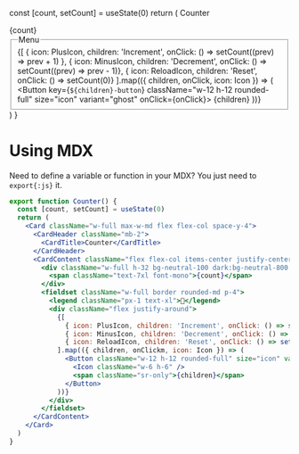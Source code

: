 

  const [count, setCount] = useState(0)
  return (
    <Card className="w-full max-w-md flex flex-col space-y-4">
      <CardHeader className="mb-2">
        <CardTitle>Counter</CardTitle>
      </CardHeader>
      <CardContent className="flex flex-col items-center justify-center space-y-4">
        <div className="w-full h-32 bg-neutral-100 dark:bg-neutral-800 flex items-center justify-center rounded-md">
          <span className="text-7xl font-mono">{count}</span>
        </div>
        <fieldset className="w-full border rounded-md p-4">
          <legend className="px-1 text-sm font-medium">Menu</legend>
          <div className="flex justify-around">
            {[
              { icon: PlusIcon, children: 'Increment', onClick: () => setCount((prev) => prev + 1) },
              { icon: MinusIcon, children: 'Decrement', onClick: () => setCount((prev) => prev - 1)},
              { icon: ReloadIcon, children: 'Reset', onClick: () => setCount(0)}
            ].map(({ children, onClick, icon: Icon }) => (
              <Button key={`${children}-button`} className="w-12 h-12 rounded-full" size="icon" variant="ghost" onClick={onClick}>
                <Icon className="w-6 h-6" />
                <span className="sr-only">{children}</span>
              </Button>
            ))}
          </div>
        </fieldset>
      </CardContent>
    </Card>
  )
}

# Using MDX

Need to define a variable or function in your MDX? You just need to `export{:js}` it.

```jsx copy
export function Counter() {
  const [count, setCount] = useState(0)
  return (
    <Card className="w-full max-w-md flex flex-col space-y-4">
      <CardHeader className="mb-2">
        <CardTitle>Counter</CardTitle>
      </CardHeader>
      <CardContent className="flex flex-col items-center justify-center space-y-4">
        <div className="w-full h-32 bg-neutral-100 dark:bg-neutral-800 flex items-center justify-center rounded-md">
          <span className="text-7xl font-mono">{count}</span>
        </div>
        <fieldset className="w-full border rounded-md p-4">
          <legend className="px-1 text-xl">🧮</legend>
          <div className="flex justify-around">
            {[
              { icon: PlusIcon, children: 'Increment', onClick: () => setCount((prev) => prev + 1) },
              { icon: MinusIcon, children: 'Decrement', onClick: () => setCount((prev) => prev - 1)},
              { icon: ReloadIcon, children: 'Reset', onClick: () => setCount(0)}
            ].map(({ children, onClickm, icon: Icon }) => (
              <Button className="w-12 h-12 rounded-full" size="icon" variant="ghost" onClick={onClick}>
                <Icon className="w-6 h-6" />
                <span className="sr-only">{children}</span>
              </Button>
            ))}
          </div>
        </fieldset>
      </CardContent>
    </Card>
  )
}
```

<Counter />
